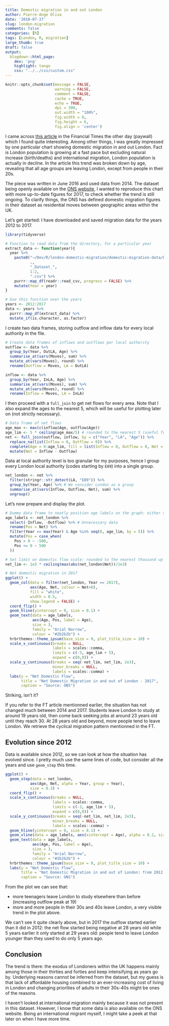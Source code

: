 ```yaml
---
title: Domestic migration in and out London
author: Pierre-Ange Oliva
date: '2018-07-27'
slug: london-migration
comments: false
categories: [R]
tags: [London, R, migration]
large_thumb: true
draft: false
output: 
  blogdown::html_page:
    dev: 'png'
    highlight: tango
    css: "../../css/custom.css"
---
```


```r
knitr::opts_chunk$set(message = FALSE, 
                      warning = FALSE, 
                      comment = FALSE, 
                      cache = TRUE, 
                      echo = TRUE, 
                      dpi = 300,
                      out.width = "100%",
                      fig.width = 8,
                      fig.height = 6,
                      fig.align = 'center')

```

I came across [this article](https://www.ft.com/content/965aa636-6684-3169-85ee-a2966819ce41) in the Financial Times the other day (paywall) which I found quite interesting. 
Among other things, I was greatly impressed by one particular chart showing domestic migration in and out London. Fact is London population is growing at a fast pace but excluding natural increase (birth/deaths) and international migration, London population is actually in decline. In the article this trend was broken down by age, revealing that all age groups are leaving London, except from people in their 20s.

The piece was written in June 2016 and used data from 2014. The dataset being openly available on the [ONS website](https://www.ons.gov.uk/peoplepopulationandcommunity/populationandmigration/migrationwithintheuk/datasets/internalmigrationbyoriginanddestinationlocalauthoritiessexandsingleyearofagedetailedestimatesdataset), I wanted to reproduce this chart with more up-to-date figures for 2017, to check whether the trend is still ongoing. To clarify things, the ONS has defined domestic migration figures in their dataset as residential moves between geographic areas within the UK.


Let's get started: I have downloaded and saved migration data for the years 2012 to 2017.

```r
library(tidyverse)

# Function to read data from the directory, for a particular year
extract_data <- function(year){
  year %>% 
    paste0("~/Dev/R/london-domestic-migration/domestic-migration-data/Detailed_Estimates_", 
           ., 
           "_Dataset_", 
           1:2, 
           ".csv") %>% 
    purrr::map_df(readr::read_csv, progress = FALSE) %>%
    mutate(Year = year)
}  

# Use this function over the years
years <- 2012:2017
data <- years %>% 
  purrr::map_df(extract_data) %>% 
  mutate_if(is.character, as.factor)
```

I create two data frames, storing outflow and inflow data for every local authority in the file.

```r
# Create data frames of inflows and outflows per local authority
outflow <- data %>% 
  group_by(Year, OutLA, Age) %>% 
  summarise_at(vars(Moves), sum) %>% 
  mutate_at(vars(Moves), round) %>% 
  rename(Outflow = Moves, LA = OutLA)

inflow <- data %>% 
  group_by(Year, InLA, Age) %>% 
  summarise_at(vars(Moves), sum) %>% 
  mutate_at(vars(Moves), round) %>% 
  rename(Inflow = Moves, LA = InLA)
```

I then proceed with a `full_join` to get net flows for every area. Note that I also expand the ages to the nearest 5, which will be useful for plotting later on (not strictly necessary).

```r
# Data frame of net flows
age_max <- max(c(inflow$Age, outflow$Age))
age_lim <- 5 * ceiling(age_max/5) # rounded to the nearest 5 (useful for plotting later on)
net <- full_join(outflow, inflow, by = c("Year", "LA", "Age")) %>% 
  replace_na(list(Inflow = 0, Outflow = 0)) %>% 
  complete(Age = 0:age_lim, fill = list(Inflow = 0, Outflow = 0, Net = 0)) %>% 
  mutate(Net = Inflow - Outflow)
```

Data at local authority level is too granular for my purposes, hence I group every London local authority (codes starting by `E09`) into a single group.

```r
net_london <- net %>% 
  filter(stringr::str_detect(LA, "E09")) %>% 
  group_by(Year, Age) %>% # We consider London as a group
  summarise_at(vars(Inflow, Outflow, Net), sum) %>% 
  ungroup()
```

Let's now prepare and display the plot.

```r
# Dummy data frame to neatly position age labels on the graph: either on the right or left of the central y-axis.
age_labels <- net_london %>% 
  select(-Inflow, -Outflow) %>% # Unnecessary data
  rename(Pos = Net) %>% 
  filter(Year == max(Year) & Age %in% seq(0, age_lim, by = 5)) %>% 
  mutate(Pos = case_when(
    Pos > 0 ~ -500,
    Pos <= 0 ~ 500
  ))

# Set limit on domestic flow scale: rounded to the nearest thousand up
net_lim <- 1e3 * ceiling(max(abs(net_london$Net))/1e3) 

# Net domestic migration in 2017
ggplot() +
  geom_col(data = filter(net_london, Year == 2017),
           aes(Age, Net, colour = Net>0),
           fill = "white",
           width = 0.5,
           show.legend = FALSE) +
  coord_flip() +
  geom_hline(yintercept = 0, size = 0.1) +
  geom_text(data = age_labels, 
            aes(Age, Pos, label = Age),
            size = 3,
            family = "Arial Narrow",
            colour = "#2b2b2b") +
  hrbrthemes::theme_ipsum(base_size = 9, plot_title_size = 10) +
  scale_x_continuous(breaks = NULL, 
                     labels = scales::comma,
                     limits = c(-3, age_lim + 5),
                     expand = c(0,0)) +
  scale_y_continuous(breaks = seq(-net_lim, net_lim, 2e3),
                     minor_breaks = NULL,
                     labels = scales::comma) +
  labs(y = "Net Domestic Flow",
       title = "Net Domestic Migration in and out of London - 2017",
       caption = "Source: ONS")
```

Striking, isn't it? 

If you refer to the FT article mentionned earlier, the situation has not changed much between 2014 and 2017. Students leave London to study at around 19 years old, then come back seeking jobs at around 23 years old until they reach 30. At 28 years old and beyond, more people tend to leave London. We retrieve the cyclical migration pattern mentionned in the FT.

## Evolution since 2012

Data is available since 2012, so we can look at how the situation has evolved since.
I pretty much use the same lines of code, but consider all the years and use `geom_step` this time.

```r
ggplot() +
  geom_step(data = net_london,
           aes(Age, Net, alpha = Year, group = Year), 
           size = 0.3) +
  coord_flip() +
  scale_x_continuous(breaks = NULL, 
                     labels = scales::comma,
                     limits = c(-3, age_lim + 5),
                     expand = c(0,0)) +
  scale_y_continuous(breaks = seq(-net_lim, net_lim, 2e3),
                     minor_breaks = NULL,
                     labels = scales::comma) +
  geom_hline(yintercept = 0, size = 0.1) +
  geom_vline(data = age_labels, aes(xintercept = Age), alpha = 0.2, size = 0.1) +
  geom_text(data = age_labels, 
            aes(Age, Pos, label = Age),
            size = 3,
            family = "Arial Narrow",
            colour = "#2b2b2b") +
  hrbrthemes::theme_ipsum(base_size = 9, plot_title_size = 10) +
  labs(y = "Net Domestic Flow",
       title = "Net Domestic Migration in and out of London: from 2012 to 2017",
       caption = "Source: ONS")
```

From the plot we can see that:

* more teenagers leave London to study elsewhere than before (increasing outflow peak at 19)
* more and more people in their 30s and 40s leave London, a very visible trend in the plot above.

We can't see it quite clearly above, but in 2017 the outflow started earlier than it did in 2012: the net flow started being negative at 28 years old while 5 years earlier it only started at 29 years old: people tend to leave London younger than they used to do only 5 years ago.

## Conclusion
The trend is there: the exodus of Londoners within the UK happens mainly among those in their thirties and forties and keep intensifying as years go by. Underlying reasons cannot be inferred from the dataset, but my guess is that lack of affordable housing combined to an ever-increasing cost of living in London and changing priorities of adults in their 30s-40s might be ones of the reasons.

I haven't looked at international migration mainly because it was not present in this dataset. However, I know that some data is also available on the ONS website. Being an international migrant myself, I might take a peek at that later on when I have more time.




